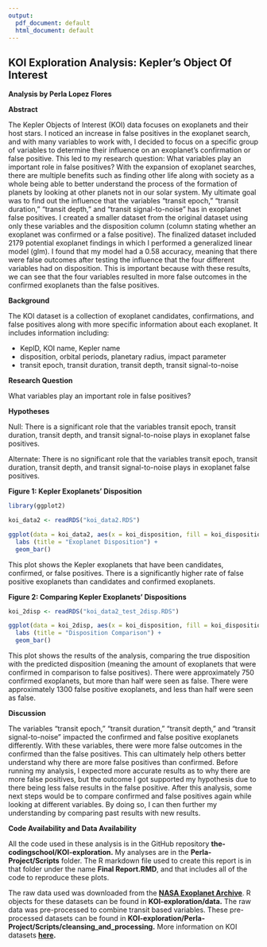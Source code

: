 ```yaml
---
output:
  pdf_document: default
  html_document: default
---
```

## KOI Exploration Analysis: Kepler's Object Of Interest

**Analysis by Perla Lopez Flores**
\

**Abstract**

The Kepler Objects of Interest (KOI) data focuses on exoplanets and their host stars. I noticed an increase in false positives in the exoplanet search, and with many variables to work with, I decided to focus on a specific group of variables to determine their influence on an exoplanet's confirmation or false positive. This led to my research question: What variables play an important role in false positives? With the expansion of exoplanet searches, there are multiple benefits such as finding other life along with society as a whole being able to better understand the process of the formation of planets by looking at other planets not in our solar system. My ultimate goal was to find out the influence that the variables "transit epoch," "transit duration," "transit depth," and "transit signal-to-noise" has in exoplanet false positives. I created a smaller dataset from the original dataset using only these variables and the disposition column (column stating whether an exoplanet was confirmed or a false positive). The finalized dataset included 2179 potential exoplanet findings in which I performed a generalized linear model (glm). I found that my model had a 0.58 accuracy, meaning that there were false outcomes after testing the influence that the four different variables had on disposition. This is important because with these results, we can see that the four variables resulted in more false outcomes in the confirmed exoplanets than the false positives.
\

**Background**

The KOI dataset is a collection of exoplanet candidates, confirmations, and false positives along with more specific information about each exoplanet. It includes information including:

* KeplD, KOI name, Kepler name
* disposition, orbital periods, planetary radius, impact parameter
* transit epoch, transit duration, transit depth, transit signal-to-noise
\

**Research Question**

What variables play an important role in false positives?
\

**Hypotheses**

Null: There is a significant role that the variables transit epoch, transit duration, transit depth, and transit signal-to-noise plays in exoplanet false positives.

Alternate: There is no significant role that the variables transit epoch, transit duration, transit depth, and transit signal-to-noise plays in exoplanet false positives.

\newpage


**Figure 1: Kepler Exoplanets' Disposition**
```r

library(ggplot2)

koi_data2 <- readRDS("koi_data2.RDS")

ggplot(data = koi_data2, aes(x = koi_disposition, fill = koi_disposition, fig.align = "center")) +
  labs (title = "Exoplanet Disposition") +
  geom_bar()

```
This plot shows the Kepler exoplanets that have been candidates, confirmed, or false positives. There is a significantly higher rate of false positive exoplanets than candidates and confirmed exoplanets. 

\newpage

**Figure 2: Comparing Kepler Exoplanets' Dispositions**
```r

koi_2disp <- readRDS("koi_data2_test_2disp.RDS")

ggplot(data = koi_2disp, aes(x = koi_disposition, fill = koi_disposition == pred_disp)) +
  labs (title = "Disposition Comparison") +
  geom_bar()

```
This plot shows the results of the analysis, comparing the true disposition with the predicted disposition (meaning the amount of exoplanets that were confirmed in comparison to false positives). There were approximately 750 confirmed exoplanets, but more than half were seen as false. There were approximately 1300 false positive exoplanets, and less than half were seen as false.
\

**Discussion**

The variables "transit epoch," "transit duration," "transit depth," and "transit signal-to-noise" impacted the confirmed and false positive exoplanets differently. With these variables, there were more false outcomes in the confirmed than the false positives. This can ultimately help others better understand why there are more false positives than confirmed. Before running my analysis, I expected more accurate results as to why there are more false positives, but the outcome I got supported my hypothesis due to there being less false results in the false positive. After this analysis, some next steps would be to compare confirmed and false positives again while looking at different variables. By doing so, I can then further my understanding by comparing past results with new results.
\

**Code Availability and Data Availability**

All the code used in these analysis is in the GitHub repository **the-codingschool/KOI-exploration.** My analyses are in the **Perla-Project/Scripts** folder. The R markdown file used to create this report is in that folder under the name **Final Report.RMD**, and that includes all of the code to reproduce these plots.

The raw data used was downloaded from the **[NASA Exoplanet Archive](https://exoplanetarchive.ipac.caltech.edu/cgi-bin/TblView/nph-tblView?app=ExoTbls&config=cumulative)**. R objects for these datasets can be found in **KOI-exploration/data.** The raw data was pre-processed to combine transit based variables. These pre-processed datasets can be found in **KOI-exploration/Perla-Project/Scripts/cleansing_and_processing.** More information on KOI datasets **[here](https://exoplanetarchive.ipac.caltech.edu/docs/data.html).**

